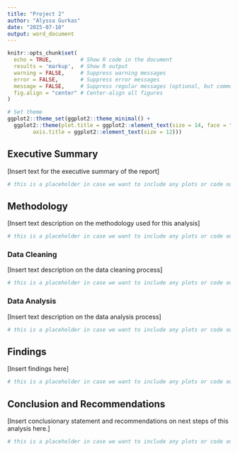 ```yaml
---
title: "Project 2"
author: "Alyssa Gurkas"
date: "2025-07-10"
output: word_document
---
```


```r
knitr::opts_chunk$set(
  echo = TRUE,         # Show R code in the document
  results = 'markup',  # Show R output
  warning = FALSE,     # Suppress warning messages
  error = FALSE,       # Suppress error messages
  message = FALSE,     # Suppress regular messages (optional, but common)
  fig.align = "center" # Center-align all figures
)

# Set theme
ggplot2::theme_set(ggplot2::theme_minimal() + 
  ggplot2::theme(plot.title = ggplot2::element_text(size = 14, face = "bold"),
        axis.title = ggplot2::element_text(size = 12)))
```

## Executive Summary

[Insert text for the executive summary of the report]

```r
# this is a placeholder in case we want to include any plots or code outputs in the exec summary

```


## Methodology 

[Insert text description on the methodology used for this analysis]


```r
# this is a placeholder in case we want to include any plots or code outputs in the methodology
```

### Data Cleaning

[Insert text description on the data cleaning process]

```r
# this is a placeholder in case we want to include any plots or code outputs in the data cleaning
```

### Data Analysis

[Insert text description on the data analysis process]

```r
# this is a placeholder in case we want to include any plots or code outputs in the data cleaning
```

## Findings

[Insert findings here]

```r
# this is a placeholder in case we want to include any plots or code outputs in the findings section
```

## Conclusion and Recommendations

[Insert conclusionary statement and recommendations on next steps of this analysis here.]

```r
# this is a placeholder in case we want to include any plots or code outputs in the conclusion and recommendations section
```